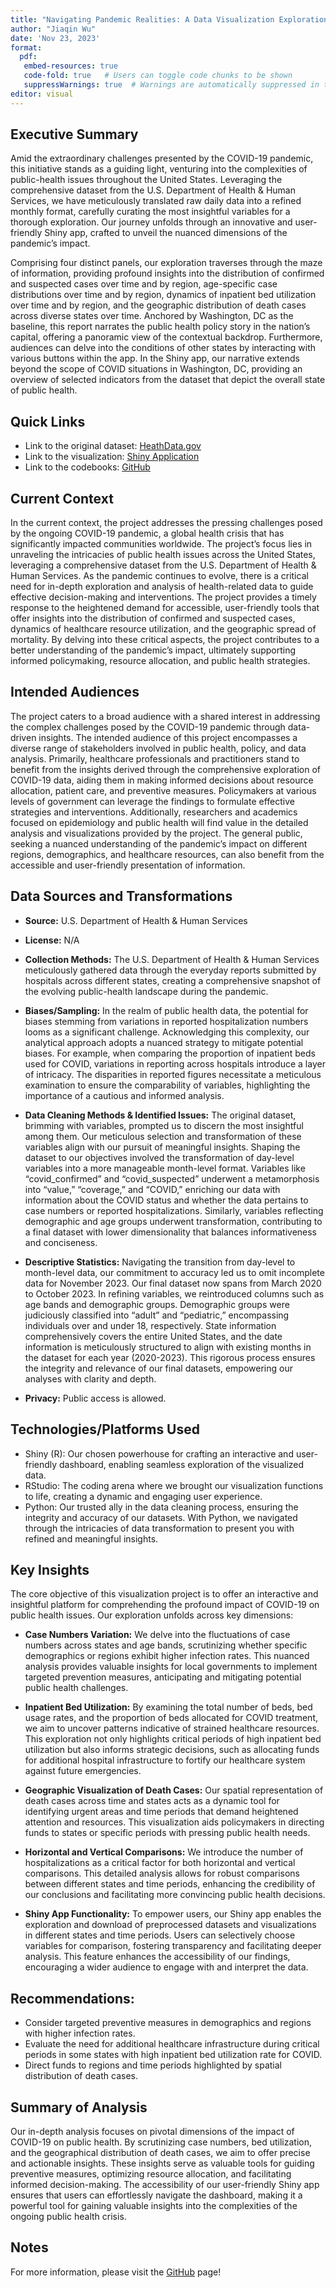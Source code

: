 ```yaml
---
title: "Navigating Pandemic Realities: A Data Visualization Exploration"
author: "Jiaqin Wu"
date: 'Nov 23, 2023'
format:  
  pdf:
   embed-resources: true
   code-fold: true   # Users can toggle code chunks to be shown
   suppressWarnings: true  # Warnings are automatically suppressed in the knitted file
editor: visual
---
```


## **Executive Summary**

Amid the extraordinary challenges presented by the COVID-19 pandemic, this initiative stands as a guiding light, venturing into the complexities of public-health issues throughout the United States. Leveraging the comprehensive dataset from the U.S. Department of Health & Human Services, we have meticulously translated raw daily data into a refined monthly format, carefully curating the most insightful variables for a thorough exploration. Our journey unfolds through an innovative and user-friendly Shiny app, crafted to unveil the nuanced dimensions of the pandemic's impact.

Comprising four distinct panels, our exploration traverses through the maze of information, providing profound insights into the distribution of confirmed and suspected cases over time and by region, age-specific case distributions over time and by region, dynamics of inpatient bed utilization over time and by region, and the geographic distribution of death cases across diverse states over time. Anchored by Washington, DC as the baseline, this report narrates the public health policy story in the nation's capital, offering a panoramic view of the contextual backdrop. Furthermore, audiences can delve into the conditions of other states by interacting with various buttons within the app. In the Shiny app, our narrative extends beyond the scope of COVID situations in Washington, DC, providing an overview of selected indicators from the dataset that depict the overall state of public health.

## **Quick Links**

- Link to the original dataset: [HeathData.gov](https://healthdata.gov/Hospital/COVID-19-Reported-Patient-Impact-and-Hospital-Capa/g62h-syeh)
- Link to the visualization: [Shiny Application](https://jw2104.shinyapps.io/Final_project/)
- Link to the codebooks: [GitHub](https://github.com/JiaqinWu/Shiny_Visualization_COVID)

## **Current Context**

In the current context, the project addresses the pressing challenges posed by the ongoing COVID-19 pandemic, a global health crisis that has significantly impacted communities worldwide. The project's focus lies in unraveling the intricacies of public health issues across the United States, leveraging a comprehensive dataset from the U.S. Department of Health & Human Services. As the pandemic continues to evolve, there is a critical need for in-depth exploration and analysis of health-related data to guide effective decision-making and interventions. The project provides a timely response to the heightened demand for accessible, user-friendly tools that offer insights into the distribution of confirmed and suspected cases, dynamics of healthcare resource utilization, and the geographic spread of mortality. By delving into these critical aspects, the project contributes to a better understanding of the pandemic's impact, ultimately supporting informed policymaking, resource allocation, and public health strategies.

## **Intended Audiences**

The project caters to a broad audience with a shared interest in addressing the complex challenges posed by the COVID-19 pandemic through data-driven insights. The intended audience of this project encompasses a diverse range of stakeholders involved in public health, policy, and data analysis. Primarily, healthcare professionals and practitioners stand to benefit from the insights derived through the comprehensive exploration of COVID-19 data, aiding them in making informed decisions about resource allocation, patient care, and preventive measures. Policymakers at various levels of government can leverage the findings to formulate effective strategies and interventions. Additionally, researchers and academics focused on epidemiology and public health will find value in the detailed analysis and visualizations provided by the project. The general public, seeking a nuanced understanding of the pandemic's impact on different regions, demographics, and healthcare resources, can also benefit from the accessible and user-friendly presentation of information.

## **Data Sources and Transformations**

-   **Source:** U.S. Department of Health & Human Services

-   **License:** N/A

-   **Collection Methods:** The U.S. Department of Health & Human Services meticulously gathered data through the everyday reports submitted by hospitals across different states, creating a comprehensive snapshot of the evolving public-health landscape during the pandemic.

-   **Biases/Sampling:** In the realm of public health data, the potential for biases stemming from variations in reported hospitalization numbers looms as a significant challenge. Acknowledging this complexity, our analytical approach adopts a nuanced strategy to mitigate potential biases. For example, when comparing the proportion of inpatient beds used for COVID, variations in reporting across hospitals introduce a layer of intricacy. The disparities in reported figures necessitate a meticulous examination to ensure the comparability of variables, highlighting the importance of a cautious and informed analysis.


-   **Data Cleaning Methods & Identified Issues:** The original dataset, brimming with variables, prompted us to discern the most insightful among them. Our meticulous selection and transformation of these variables align with our pursuit of meaningful insights. Shaping the dataset to our objectives involved the transformation of day-level variables into a more manageable month-level format. Variables like "covid_confirmed" and "covid_suspected" underwent a metamorphosis into "value," "coverage," and "COVID," enriching our data with information about the COVID status and whether the data pertains to case numbers or reported hospitalizations. Similarly, variables reflecting demographic and age groups underwent transformation, contributing to a final dataset with lower dimensionality that balances informativeness and conciseness.

-   **Descriptive Statistics:** Navigating the transition from day-level to month-level data, our commitment to accuracy led us to omit incomplete data for November 2023. Our final dataset now spans from March 2020 to October 2023. In refining variables, we reintroduced columns such as age bands and demographic groups. Demographic groups were judiciously classified into "adult" and "pediatric," encompassing individuals over and under 18, respectively. State information comprehensively covers the entire United States, and the date information is meticulously structured to align with existing months in the dataset for each year (2020-2023). This rigorous process ensures the integrity and relevance of our final datasets, empowering our analyses with clarity and depth.

-   **Privacy:** Public access is allowed.

## **Technologies/Platforms Used**

-  Shiny (R): Our chosen powerhouse for crafting an interactive and user-friendly dashboard, enabling seamless exploration of the visualized data.
-  RStudio: The coding arena where we brought our visualization functions to life, creating a dynamic and engaging user experience.
-  Python: Our trusted ally in the data cleaning process, ensuring the integrity and accuracy of our datasets. With Python, we navigated through the intricacies of data transformation to present you with refined and meaningful insights.

## **Key Insights**

The core objective of this visualization project is to offer an interactive and insightful platform for comprehending the profound impact of COVID-19 on public health issues. Our exploration unfolds across key dimensions:

- **Case Numbers Variation:** We delve into the fluctuations of case numbers across states and age bands, scrutinizing whether specific demographics or regions exhibit higher infection rates. This nuanced analysis provides valuable insights for local governments to implement targeted prevention measures, anticipating and mitigating potential public health challenges.

- **Inpatient Bed Utilization:** By examining the total number of beds, bed usage rates, and the proportion of beds allocated for COVID treatment, we aim to uncover patterns indicative of strained healthcare resources. This exploration not only highlights critical periods of high inpatient bed utilization but also informs strategic decisions, such as allocating funds for additional hospital infrastructure to fortify our healthcare system against future emergencies.

- **Geographic Visualization of Death Cases:** Our spatial representation of death cases across time and states acts as a dynamic tool for identifying urgent areas and time periods that demand heightened attention and resources. This visualization aids policymakers in directing funds to states or specific periods with pressing public health needs.

- **Horizontal and Vertical Comparisons:** We introduce the number of hospitalizations as a critical factor for both horizontal and vertical comparisons. This detailed analysis allows for robust comparisons between different states and time periods, enhancing the credibility of our conclusions and facilitating more convincing public health decisions.

- **Shiny App Functionality:** To empower users, our Shiny app enables the exploration and download of preprocessed datasets and visualizations in different states and time periods. Users can selectively choose variables for comparison, fostering transparency and facilitating deeper analysis. This feature enhances the accessibility of our findings, encouraging a wider audience to engage with and interpret the data.


## **Recommendations:** 

- Consider targeted preventive measures in demographics and regions with higher infection rates.
- Evaluate the need for additional healthcare infrastructure during critical periods in some states with high inpatient bed utilization rate for COVID.
- Direct funds to regions and time periods highlighted by spatial distribution of death cases.

## **Summary of Analysis**
Our in-depth analysis focuses on pivotal dimensions of the impact of COVID-19 on public health. By scrutinizing case numbers, bed utilization, and the geographical distribution of death cases, we aim to offer precise and actionable insights. These insights serve as valuable tools for guiding preventive measures, optimizing resource allocation, and facilitating informed decision-making. The accessibility of our user-friendly Shiny app ensures that users can effortlessly navigate the dashboard, making it a powerful tool for gaining valuable insights into the complexities of the ongoing public health crisis.


## **Notes**
For more information, please visit the [GitHub](https://github.com/JiaqinWu/Shiny_Visualization_COVID) page!

